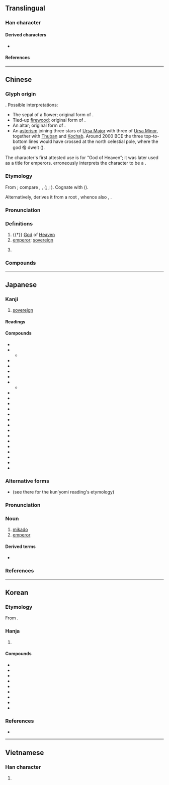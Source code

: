 {{character info}}
==Translingual==

===Han character===
{{Han char|rn=50|rad=巾|as=06|sn=9|four=00227|canj=YBLB|ids=⿱⿳亠丷冖巾}}

====Derived characters====
* {{l|mul|[[偙]], [[啼]], [[𭏅]], [[媂]], [[崹]], [[揥]], [[渧]], [[𭦽]], [[腣]], [[楴]], [[𤧛]], [[𬊱]], [[遆]], [[碲]], [[禘]], [[𮇱]], [[締]]([[缔]]), [[褅]], [[諦]]([[谛]]), [[𮙫]], [[蹄]], [[𮠺]], [[鍗]], [[𩋣]], [[𩤢]], [[䱱]]([[𬶤]]), [[𪕬]], [[𪖰]], [[𪯐]], [[𢅛]], [[𢋠]], [[䫕]], [[㡣]], [[鶙]], [[𨼨]], [[𪼀]], [[蒂]], [[啻]], [[㛳]], [[𢝃]], [[𪪶]], [[𬃨]]}}

====References====
{{Han ref|kx=0330.140|dkj=08865|dj=0636.060|hdz=10738.020|uh=5E1D}}

----

==Chinese==
{{zh-forms|alt=𢂇,𠫦}}

===Glyph origin===
{{Han etym}}

{{liushu|p}}. Possible interpretations:
* The sepal of a flower; original form of {{och-l|蒂|stem; peduncle}}. {{attn|zh|may need explanation of why this may be unlikely http://blog.sina.com.cn/s/blog_4b41fa86010165ca.html}}
* Tied-up [[firewood]]; original form of {{och-l|禘}}.
* An altar; original form of {{och-l|禘}}.
* An [[asterism]] joining three stars of [[Ursa Major]] with three of [[Ursa Minor]], together with [[Thuban]] and [[Kochab]]. Around 2000 BCE the three top-to-bottom lines would have crossed at the north celestial pole, where the god 帝 dwelt ({{zh-ref|Pankenier, 2004}}).

The character's first attested use is for “God of Heaven”; it was later used as a title for emperors. ''{{w|Shuowen}}'' erroneously interprets the character to be a {{Han compound|丄|朿|ls=psc|c1=s|c2=p|t1=up; above|nocap=1}}.

===Etymology===
From {{inh|zh|sit-pro||*teɣ|God}}; compare {{cog|bo|tr=the|t=celestial gods of the Bon religion}}, {{cog|kac|tr=mə³¹-tai³³|t=god of the sky}}, {{cog|tbq-bdg-pro|*mɯ-Dai⁴||spirit; god}} ({{zh-ref|Coblin, 1986}}; {{zh-ref|Schuessler, 2007}}; {{zh-ref|Sagart, 2011}}). Cognate with {{och-l|禘|a kind of sacrifice}} ({{zh-ref|Schuessler, 2007}}).

Alternatively, {{zh-ref|Sagart (1999)}} derives it from a root {{m|und|*tek||to be master over; to rule over}}, whence also {{och-l|適|tr=*ᵃtek|to rule; to control}}, {{och-l|嫡|tr=*ᵃtek|son of principal wife}}.

===Pronunciation===
{{zh-pron
|m=dì
|m-s=di4
|dg=
|c=dai3
|c-t=ai1
|g=di4
|h=pfs=ti;gd=di4
|j=di3
|mb=di̿
|md=dá̤
|mn=tè
|mn-t=di3
|w=2ti
|x=di4
|mc=y
|oc=y
|ma=y
|cat=n
}}

===Definitions===
{{zh-hanzi}}

# {{†}} [[God]] of [[Heaven]]
# [[emperor]]; [[sovereign]]
# {{zh-short|帝國主義|[[imperialism]]}}
#: {{zh-x|反帝 鬥爭|anti-'''imperialism''' struggle}}

===Compounds===
{{zh-der|炎帝|皇帝|反帝|帝王|帝制|帝后|帝國|玉帝|天帝|上帝|三皇五帝|上帝教|二帝三王|五帝|亞述帝國|伏魔大帝|保生大帝|先帝|兒皇帝|剎帝利|印加帝國|后帝|土皇帝|大帝|大英帝國|太帝|奧匈帝國|帝京|帝位|帝俄|帝力|帝君|帝命|帝嚳|帝國主義|帝國大廈|帝堯|帝女|帝妃|帝室|帝宮|帝居|帝師|帝庭|帝德|帝星|帝業|帝王之道|帝王政治|帝王條款|帝皇|帝祚|帝虎|帝號|帝道|帝都|帝鄉|帝釋天|帝閽|帝闕|帝雉|平天大帝|廢帝|影帝|望帝|望帝啼鵑|末代皇帝|波斯帝國|洪憲帝制|火帝真君|玄天上帝|玉天大帝|玉皇上帝|玉皇大帝|白帝|白帝城|皇帝豆|真武大帝|稱帝|稱王稱帝|簡在帝心|羅馬帝國|義帝|胡天胡帝|蒙古帝國|西臺帝國|赤帝|赤帝子|遼天祚帝|關帝|關帝廟|關聖帝君|雩帝|魯魚帝虎|黃帝|黃帝乘龍|黑帝|龍孫帝子|外王內帝}}

----

==Japanese==
{{ja-kanji forms-IVS
|vs1=01
|vs2=03
|col-vs1=aj
|col-vs2=hdmj
|pic-kyu=U5e1d-kyu.svg
|ref={{R:ja:KDJ|760|430}}
|ref2={{R:ja:SKJ|487|256}}
}}

===Kanji===
{{ja-kanji|grade=c|rs=巾06}}

# [[sovereign]]

====Readings====
{{ja-readings
|goon=たい
|kanon=てい
|kun=みかど-
|nanori=ただ, みかど
}}

====Compounds====
{{der-top}}
* {{ja-r|炎%帝|えん%てい}}
* {{ja-r|賢%帝|けん%てい}}
** {{ja-r|五%賢%帝|ご%けん%てい}}
* {{ja-r|皇%帝|こう%てい|}}
* {{ja-r|女%帝|じょ%てい|}}
* {{ja-r|新%帝|しん%てい}}
* {{ja-r|先%帝|せん%てい}}
* {{ja-r|帝%釈|たい%しゃく}}
** {{ja-r|帝%釈%天|たい%しゃく%てん}}
* {{ja-r|大%帝|たい%てい|}}
* {{ja-r|帝%位|てい%い|}}
* {{ja-r|帝%威|てい%い}}
* {{ja-r|帝%王|てい%おう|}}
* {{ja-r|帝%業|てい%ぎょう}}
* {{ja-r|帝%劇|てい%げき|}}
* {{ja-r|帝%国|てい%こく|[[empire]]}}
* {{ja-r|帝%座|てい%ざ|}}
* {{ja-r|帝%室|てい%しつ|}}
* {{ja-r|帝%城|てい%じょう}}
* {{ja-r|帝%政|てい%せい|}}
* {{ja-r|帝%大|てい%だい|}}
* {{ja-r|帝%都|てい%と|}}
* {{ja-r|女%帝|にょ%たい|}}
* {{ja-r|幼%帝|よう%てい}}
{{der-bottom}}

===Alternative forms===
* {{ja-r|御%門|み%かど}} (see there for the kun'yomi reading's etymology)

===Pronunciation===
{{ja-pron|みかど|y=k|acc=0|acc_ref=SMK7,DJR}}

===Noun===
{{ja-noun|みかど}}

# [[mikado]] {{gloss|emperor of Japan}}
# [[emperor]]

====Derived terms====
* {{ja-r|帝%揚%羽|みかど% あげ%は|''[[species:Graphium doson|Graphium doson]]''}}

===References===
<references/>

----

==Korean==

===Etymology===
From {{der|ko|ltc|-}} {{ltc-l|帝|id=1}}. {{hanja-hunmong|뎨〯|tyey|人類#중01A}}

===Hanja===
{{ko-hanja-search}}
{{ko-hanja/new|임금|제}}

# {{hanja form of|제|[[emperor]]}}

====Compounds====
{{der-top3|Compounds}}
* {{ko-l|황제|皇帝}}
* {{ko-l|제국|帝國}}
* {{ko-l|제위|帝位}}
* {{ko-l|제왕|帝王}}
* {{ko-l|제궐|帝闕}}
* {{ko-l|제명|帝命}}
* {{ko-l|^대한제국|大韓帝國}}
* {{ko-l|제국주의|帝國主義}}
* {{ko-l|제왕 절개|帝王切開}}
{{der-bottom}}

===References===
* {{R:hanjadoc|2986}}

----

==Vietnamese==

===Han character===
{{vi-readings|reading=đế, đấy, đê, để, đí, đó|rs=巾06}}

# {{rfdef|vi|sort=巾06}}
